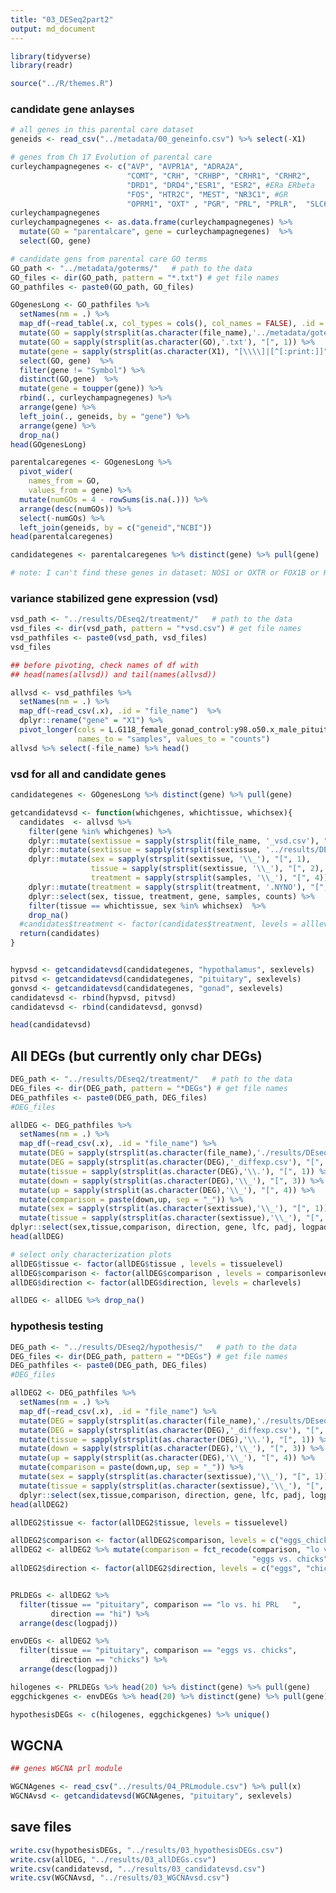 ```yaml
---
title: "03_DESeq2part2"
output: md_document
---
```

  

```r
library(tidyverse)
library(readr)

source("../R/themes.R")
```

### candidate gene anlayses

```r
# all genes in this parental care dataset 
geneids <- read_csv("../metadata/00_geneinfo.csv") %>% select(-X1) 

# genes from Ch 17 Evolution of parental care
curleychampagnegenes <- c("AVP", "AVPR1A", "ADRA2A",    
                          "COMT", "CRH", "CRHBP", "CRHR1", "CRHR2", 
                          "DRD1", "DRD4","ESR1", "ESR2", #ERa ERbeta
                          "FOS", "HTR2C", "MEST", "NR3C1", #GR
                          "OPRM1", "OXT" , "PGR", "PRL", "PRLR",  "SLC6A4") #5HTT
curleychampagnegenes
curleychampagnegenes <- as.data.frame(curleychampagnegenes) %>%
  mutate(GO = "parentalcare", gene = curleychampagnegenes)  %>%
  select(GO, gene)

# candidate gens from parental care GO terms 
GO_path <- "../metadata/goterms/"   # path to the data
GO_files <- dir(GO_path, pattern = "*.txt") # get file names
GO_pathfiles <- paste0(GO_path, GO_files)

GOgenesLong <- GO_pathfiles %>%
  setNames(nm = .) %>% 
  map_df(~read_table(.x, col_types = cols(), col_names = FALSE), .id = "file_name") %>% 
  mutate(GO = sapply(strsplit(as.character(file_name),'../metadata/goterms/'), "[", 2)) %>% 
  mutate(GO = sapply(strsplit(as.character(GO),'.txt'), "[", 1)) %>% 
  mutate(gene = sapply(strsplit(as.character(X1), "[\\\\]|[^[:print:]]" ), "[", 2)) %>% 
  select(GO, gene)  %>%
  filter(gene != "Symbol") %>%
  distinct(GO,gene)  %>%
  mutate(gene = toupper(gene)) %>%
  rbind(., curleychampagnegenes) %>%
  arrange(gene) %>%
  left_join(., geneids, by = "gene") %>%
  arrange(gene) %>%
  drop_na() 
head(GOgenesLong)

parentalcaregenes <- GOgenesLong %>% 
  pivot_wider(
    names_from = GO,
    values_from = gene) %>%
  mutate(numGOs = 4 - rowSums(is.na(.))) %>%
  arrange(desc(numGOs)) %>%
  select(-numGOs) %>%
  left_join(geneids, by = c("geneid","NCBI"))
head(parentalcaregenes)

candidategenes <- parentalcaregenes %>% distinct(gene) %>% pull(gene)

# note: I can't find these genes in dataset: NOS1 or OXTR or FOX1B or HTR5A

```


### variance stabilized gene expression  (vsd) 

```r
vsd_path <- "../results/DEseq2/treatment/"   # path to the data
vsd_files <- dir(vsd_path, pattern = "*vsd.csv") # get file names
vsd_pathfiles <- paste0(vsd_path, vsd_files)
vsd_files

## before pivoting, check names of df with
## head(names(allvsd)) and tail(names(allvsd))

allvsd <- vsd_pathfiles %>%
  setNames(nm = .) %>% 
  map_df(~read_csv(.x), .id = "file_name")  %>% 
  dplyr::rename("gene" = "X1") %>% 
  pivot_longer(cols = L.G118_female_gonad_control:y98.o50.x_male_pituitary_inc.d3, 
               names_to = "samples", values_to = "counts") 
allvsd %>% select(-file_name) %>% head()
```





### vsd for all and candidate genes


```r
candidategenes <- GOgenesLong %>% distinct(gene) %>% pull(gene)

getcandidatevsd <- function(whichgenes, whichtissue, whichsex){
  candidates  <- allvsd %>%
    filter(gene %in% whichgenes) %>%
    dplyr::mutate(sextissue = sapply(strsplit(file_name, '_vsd.csv'), "[", 1)) %>%
    dplyr::mutate(sextissue = sapply(strsplit(sextissue, '../results/DEseq2/treatment/'), "[", 2)) %>%
    dplyr::mutate(sex = sapply(strsplit(sextissue, '\\_'), "[", 1),
                  tissue = sapply(strsplit(sextissue, '\\_'), "[", 2),
                  treatment = sapply(strsplit(samples, '\\_'), "[", 4)) %>%
    dplyr::mutate(treatment = sapply(strsplit(treatment, '.NYNO'), "[", 1)) %>%
    dplyr::select(sex, tissue, treatment, gene, samples, counts) %>%
    filter(tissue == whichtissue, sex %in% whichsex)  %>%
    drop_na()
  #candidates$treatment <- factor(candidates$treatment, levels = alllevels)
  return(candidates)
}


hypvsd <- getcandidatevsd(candidategenes, "hypothalamus", sexlevels)
pitvsd <- getcandidatevsd(candidategenes, "pituitary", sexlevels)
gonvsd <- getcandidatevsd(candidategenes, "gonad", sexlevels)
candidatevsd <- rbind(hypvsd, pitvsd)
candidatevsd <- rbind(candidatevsd, gonvsd)

head(candidatevsd)

```

## All DEGs (but currently only char DEGs)

```r
DEG_path <- "../results/DEseq2/treatment/"   # path to the data
DEG_files <- dir(DEG_path, pattern = "*DEGs") # get file names
DEG_pathfiles <- paste0(DEG_path, DEG_files)
#DEG_files

allDEG <- DEG_pathfiles %>%
  setNames(nm = .) %>% 
  map_df(~read_csv(.x), .id = "file_name") %>% 
  mutate(DEG = sapply(strsplit(as.character(file_name),'./results/DEseq2/treatment/'), "[", 2))  %>% 
  mutate(DEG = sapply(strsplit(as.character(DEG),'_diffexp.csv'), "[", 1))  %>% 
  mutate(tissue = sapply(strsplit(as.character(DEG),'\\.'), "[", 1)) %>%
  mutate(down = sapply(strsplit(as.character(DEG),'\\_'), "[", 3)) %>%
  mutate(up = sapply(strsplit(as.character(DEG),'\\_'), "[", 4)) %>%
  mutate(comparison = paste(down,up, sep = "_")) %>%
  mutate(sex = sapply(strsplit(as.character(sextissue),'\\_'), "[", 1)) %>%
  mutate(tissue = sapply(strsplit(as.character(sextissue),'\\_'), "[", 2)) %>%
dplyr::select(sex,tissue,comparison, direction, gene, lfc, padj, logpadj) 
head(allDEG)

# select only characterization plots
allDEG$tissue <- factor(allDEG$tissue , levels = tissuelevel)
allDEG$comparison <- factor(allDEG$comparison , levels = comparisonlevelschar)
allDEG$direction <- factor(allDEG$direction, levels = charlevels)

allDEG <- allDEG %>% drop_na()
```

### hypothesis testing 	


```r
DEG_path <- "../results/DEseq2/hypothesis/"   # path to the data	
DEG_files <- dir(DEG_path, pattern = "*DEGs") # get file names	
DEG_pathfiles <- paste0(DEG_path, DEG_files)	
#DEG_files	

allDEG2 <- DEG_pathfiles %>%	
  setNames(nm = .) %>% 	
  map_df(~read_csv(.x), .id = "file_name") %>% 	
  mutate(DEG = sapply(strsplit(as.character(file_name),'./results/DEseq2/hypothesis/'), "[", 2))  %>% 	
  mutate(DEG = sapply(strsplit(as.character(DEG),'_diffexp.csv'), "[", 1))  %>% 	
  mutate(tissue = sapply(strsplit(as.character(DEG),'\\.'), "[", 1)) %>%	
  mutate(down = sapply(strsplit(as.character(DEG),'\\_'), "[", 3)) %>%	
  mutate(up = sapply(strsplit(as.character(DEG),'\\_'), "[", 4)) %>%	
  mutate(comparison = paste(down,up, sep = "_")) %>%	
  mutate(sex = sapply(strsplit(as.character(sextissue),'\\_'), "[", 1)) %>%	
  mutate(tissue = sapply(strsplit(as.character(sextissue),'\\_'), "[", 2)) %>%	
  dplyr::select(sex,tissue,comparison, direction, gene, lfc, padj, logpadj) 	
head(allDEG2)	

allDEG2$tissue <- factor(allDEG2$tissue, levels = tissuelevel)	

allDEG2$comparison <- factor(allDEG2$comparison, levels = c("eggs_chicks", "lo_hi"))	
allDEG2 <- allDEG2 %>% mutate(comparison = fct_recode(comparison, "lo vs. hi PRL   " = "lo_hi",	
                                                      "eggs vs. chicks" = "eggs_chicks"))	
allDEG2$direction <- factor(allDEG2$direction, levels = c("eggs", "chicks", "lo", "hi"))	


PRLDEGs <- allDEG2 %>%	
  filter(tissue == "pituitary", comparison == "lo vs. hi PRL   ",	
         direction == "hi") %>%	
  arrange(desc(logpadj))	

envDEGs <- allDEG2 %>%	
  filter(tissue == "pituitary", comparison == "eggs vs. chicks",	
         direction == "chicks") %>%	
  arrange(desc(logpadj))	

hilogenes <- PRLDEGs %>% head(20) %>% distinct(gene) %>% pull(gene)	
eggchickgenes <- envDEGs %>% head(20) %>% distinct(gene) %>% pull(gene)	

hypothesisDEGs <- c(hilogenes, eggchickgenes) %>% unique()
```

## WGCNA

```r
## genes WGCNA prl module

WGCNAgenes <- read_csv("../results/04_PRLmodule.csv") %>% pull(x)
WGCNAvsd <- getcandidatevsd(WGCNAgenes, "pituitary", sexlevels) 
```



## save files

```r
write.csv(hypothesisDEGs, "../results/03_hypothesisDEGs.csv")
write.csv(allDEG, "../results/03_allDEGs.csv")
write.csv(candidatevsd, "../results/03_candidatevsd.csv")
write.csv(WGCNAvsd, "../results/03_WGCNAvsd.csv")

```


